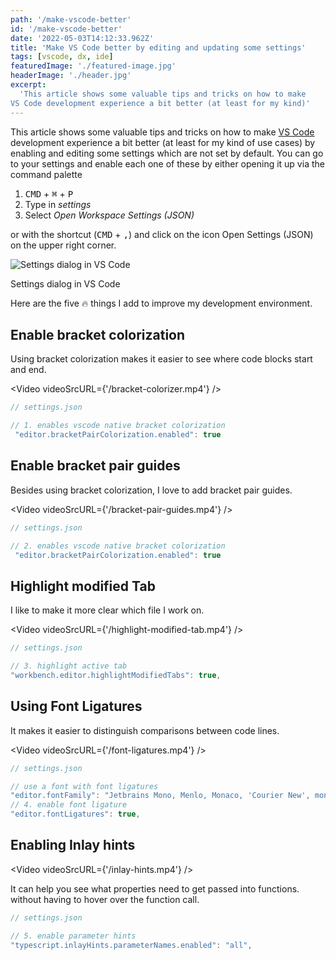 ```yaml
---
path: '/make-vscode-better'
id: '/make-vscode-better'
date: '2022-05-03T14:12:33.962Z'
title: 'Make VS Code better by editing and updating some settings'
tags: [vscode, dx, ide]
featuredImage: './featured-image.jpg'
headerImage: './header.jpg'
excerpt:
  'This article shows some valuable tips and tricks on how to make
VS Code development experience a bit better (at least for my kind)'
---
```



This article shows some valuable tips and tricks on how to make
[VS Code](https://code.visualstudio.com/) development experience a bit better (at least for my kind
of use cases) by enabling and editing some settings which are not set by default. You can go to your
settings and enable each one of these by either opening it up via the command palette

1. <Kbd>CMD</Kbd> + <Kbd>⌘</Kbd> + <Kbd>P</Kbd>
2. Type in _settings_
3. Select _Open Workspace Settings (JSON)_

or with the shortcut (<Kbd>CMD</Kbd> + <Kbd>,</Kbd>) and click on the icon Open Settings (JSON) on
the upper right corner.

![Settings dialog in VS Code](./settings.png)

Settings dialog in VS Code

Here are the five 🔥 things I add to improve my development environment.

## Enable bracket colorization

Using bracket colorization makes it easier to see where code blocks start and end.

<Video videoSrcURL={'/bracket-colorizer.mp4'} />

```jsx
// settings.json

// 1. enables vscode native bracket colorization
 "editor.bracketPairColorization.enabled": true
```

## Enable bracket pair guides

Besides using bracket colorization, I love to add bracket pair guides.

<Video videoSrcURL={'/bracket-pair-guides.mp4'} />

```jsx
// settings.json

// 2. enables vscode native bracket colorization
 "editor.bracketPairColorization.enabled": true
```

## Highlight modified Tab

I like to make it more clear which file I work on.

<Video videoSrcURL={'/highlight-modified-tab.mp4'} />

```jsx
// settings.json

// 3. highlight active tab
"workbench.editor.highlightModifiedTabs": true,
```

## Using Font Ligatures

It makes it easier to distinguish comparisons between code lines.

<Video videoSrcURL={'/font-ligatures.mp4'} />

```jsx
// settings.json

// use a font with font ligatures
"editor.fontFamily": "Jetbrains Mono, Menlo, Monaco, 'Courier New', monospace",
// 4. enable font ligature
"editor.fontLigatures": true,
```

## Enabling Inlay hints

<Video videoSrcURL={'/inlay-hints.mp4'} />

It can help you see what properties need to get passed into functions. without having to hover over
the function call.

```jsx
// settings.json

// 5. enable parameter hints
"typescript.inlayHints.parameterNames.enabled": "all",
```
